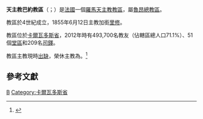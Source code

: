 {{Refimprove|time=2020-06-27T11:27:42+00:00}}
{{Infobox Roman Catholic diocese
|Roman Catholic Diocese of = 天主教巴約教區
|Latin name of diocese =Dioecesis Baiocensis (-Lexoviensis)
|border = catholic
|image =[[File:FranceNormandieBayeuxCathedrale.jpg|250px]]
|caption = 巴約主教座堂
|location = [[法國|法國]]
|territory =卡爾瓦多斯省
|population=493,700
|rite = [[羅馬禮|羅馬禮]]
|patron = 
|province = [[天主教魯昂總教區|魯昂]]
|established =4世紀
|cathedral = [[巴約聖母主教座堂|巴約聖母主教座堂]]
|co-cathedral =
|leadership = 主教
|website =[https://bayeuxlisieux.catholique.fr/ 官方網頁]
|pope = {{incumbent pope}}
|ordinary = （[[教座出缺|教座出缺]]）
|coadjutor bishop =
|auxiliary = 
|emeritus = {{link-en|若望·高德·布朗熱|Jean-Claude Boulanger}}
}}

'''天主教巴約教區'''（{{lang-la|Dioecesis Baiocensis (-Lexoviensis)}}；{{lang-fr|Diocèse de Bayeux (-Lisieux)}}）是[[法國|法國]]一個[[羅馬天主教|羅馬天主教]][[教區|教區]]，屬[[天主教魯昂總教區|魯昂總教區]]。

教區於4世紀成立，1855年6月12日主教加銜[[利雪|里修]]。

教區位於[[卡爾瓦多斯省|卡爾瓦多斯省]]，2012年時有493,700名教友（佔轄區總人口71.1%）、51個[[堂區|堂區]]和209名[[司鐸|司鐸]]。

教區主教現時[[教座出缺|出缺]]，榮休主教為{{link-en|若望·高德·布朗熱|Jean-Claude Boulanger}}。<ref>{{cite press release |title=Resignations and Appointments, 27.06.2020 |url=https://press.vatican.va/content/salastampa/en/bollettino/pubblico/2020/06/27/200627b.html |publisher=Holy See Press Office |accessdate=2020-06-27 |archiveurl=https://web.archive.org/web/20200627112213/https://press.vatican.va/content/salastampa/en/bollettino/pubblico/2020/06/27/200627b.html |archivedate=2020-06-27 |language=en |date=2020-06-27 |dead-url=no }}</ref>

== 參考文獻 ==
{{reflist}}

{{法國天主教教區}}
[[Category:法國天主教教區|B]]
[[Category:卡爾瓦多斯省|Category:卡爾瓦多斯省]]